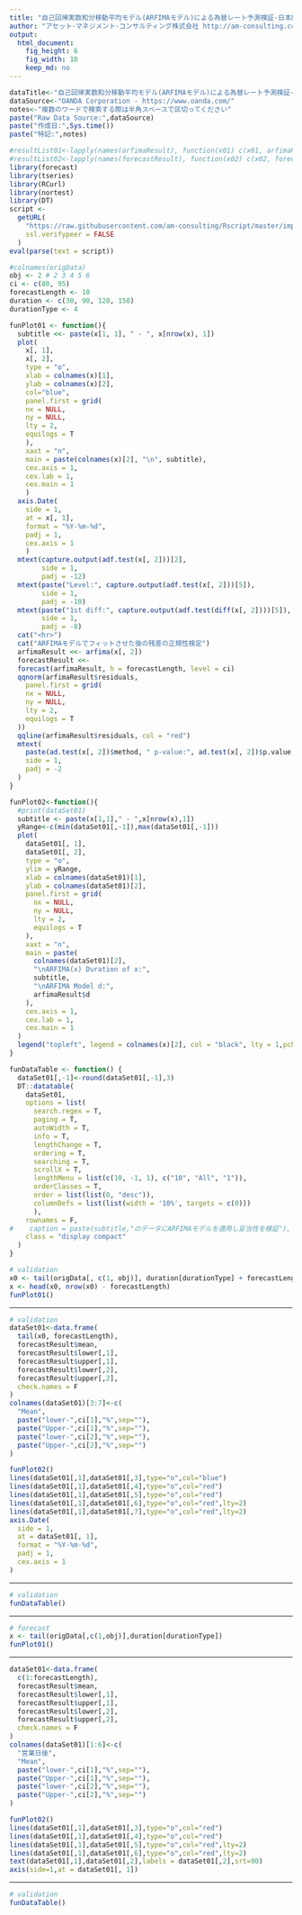 ```yaml
---
title: "自己回帰実数和分移動平均モデル(ARFIMAモデル)による為替レート予測検証-日本円/米ドル"
author: "アセット･マネジメント･コンサルティング株式会社 http://am-consulting.co.jp"
output: 
  html_document:
    fig_height: 6
    fig_width: 10
    keep_md: no
---
```


```r
dataTitle<-"自己回帰実数和分移動平均モデル(ARFIMAモデル)による為替レート予測検証-日本円/米ドル"
dataSource<-"OANDA Corporation - https://www.oanda.com/"
notes<-"複数のワードで検索する際は半角スペースで区切ってください"
paste("Raw Data Source:",dataSource)
paste("作成日:",Sys.time())
paste("特記:",notes)
```

```r
#resultList01<-lapply(names(arfimaResult), function(x01) c(x01, arfimaResult[[x01]]))
#resultList02<-lapply(names(forecastResult), function(x02) c(x02, forecastResult[[x02]]))
library(forecast)
library(tseries)
library(RCurl)
library(nortest)
library(DT)
script <-
  getURL(
    "https://raw.githubusercontent.com/am-consulting/Rscript/master/importFXRateBygetFX.r",
    ssl.verifypeer = FALSE
  )
eval(parse(text = script))

#colnames(origData)
obj <- 2 # 2 3 4 5 6
ci <- c(80, 95)
forecastLength <- 10
duration <- c(30, 90, 120, 150)
durationType <- 4
```

```r
funPlot01 <- function(){
  subtitle <<- paste(x[1, 1], " - ", x[nrow(x), 1])
  plot(
    x[, 1],
    x[, 2],
    type = "o",
    xlab = colnames(x)[1],
    ylab = colnames(x)[2],
    col="blue",
    panel.first = grid(
    nx = NULL,
    ny = NULL,
    lty = 2,
    equilogs = T
    ),
    xaxt = "n",
    main = paste(colnames(x)[2], "\n", subtitle),
    cex.axis = 1,
    cex.lab = 1,
    cex.main = 1
    )
  axis.Date(
    side = 1,
    at = x[, 1],
    format = "%Y-%m-%d",
    padj = 1,
    cex.axis = 1
    )
  mtext(capture.output(adf.test(x[, 2]))[2],
        side = 1,
        padj = -12)
  mtext(paste("Level:", capture.output(adf.test(x[, 2]))[5]),
        side = 1,
        padj = -10)
  mtext(paste("1st diff:", capture.output(adf.test(diff(x[, 2])))[5]),
        side = 1,
        padj = -8)
  cat("<hr>")
  cat("ARFIMAモデルでフィットさせた後の残差の正規性検定")
  arfimaResult <<- arfima(x[, 2])
  forecastResult <<-
  forecast(arfimaResult, h = forecastLength, level = ci)
  qqnorm(arfimaResult$residuals,
    panel.first = grid(
    nx = NULL,
    ny = NULL,
    lty = 2,
    equilogs = T
  ))
  qqline(arfimaResult$residuals, col = "red")
  mtext(
    paste(ad.test(x[, 2])$method, " p-value:", ad.test(x[, 2])$p.value,"\nARFIMA Model d:",arfimaResult$d),
    side = 1,
    padj = -2
  )
}
```

```r
funPlot02<-function(){
  #print(dataSet01)
  subtitle <- paste(x[1,1]," - ",x[nrow(x),1])
  yRange<-c(min(dataSet01[,-1]),max(dataSet01[,-1]))  
  plot(
    dataSet01[, 1],
    dataSet01[, 2],
    type = "o",
    ylim = yRange,
    xlab = colnames(dataSet01)[1],
    ylab = colnames(dataSet01)[2],
    panel.first = grid(
      nx = NULL,
      ny = NULL,
      lty = 2,
      equilogs = T
    ),
    xaxt = "n",
    main = paste(
      colnames(dataSet01)[2],
      "\nARFIMA(x) Duration of x:",
      subtitle,
      "\nARFIMA Model d:",
      arfimaResult$d
    ),
    cex.axis = 1,
    cex.lab = 1,
    cex.main = 1
  )
  legend("topleft", legend = colnames(x)[2], col = "black", lty = 1,pch =1)
}
```

```r
funDataTable <- function() {
  dataSet01[,-1]<-round(dataSet01[,-1],3)
  DT::datatable(
    dataSet01,
    options = list(
      search.regex = T,
      paging = T,
      autoWidth = T,
      info = T,
      lengthChange = T,
      ordering = T,
      searching = T,
      scrollX = T,
      lengthMenu = list(c(10, -1, 1), c("10", "All", "1")),
      orderClasses = T,
      order = list(list(0, "desc")),
      columnDefs = list(list(width = '10%', targets = c(0)))
      ),
    rownames = F,
#    caption = paste(subtitle,"のデータにARFIMAモデルを適用し妥当性を検証"),
    class = "display compact"
  )
}
```

```r
# validation
x0 <- tail(origData[, c(1, obj)], duration[durationType] + forecastLength)
x <- head(x0, nrow(x0) - forecastLength)
funPlot01()
```
<hr>
```r
# validation
dataSet01<-data.frame(
  tail(x0, forecastLength),
  forecastResult$mean,   
  forecastResult$lower[,1],
  forecastResult$upper[,1], 
  forecastResult$lower[,2],
  forecastResult$upper[,2], 
  check.names = F
)
colnames(dataSet01)[3:7]<-c(
  "Mean",
  paste("lower-",ci[1],"%",sep=""),
  paste("Upper-",ci[1],"%",sep=""),
  paste("lower-",ci[2],"%",sep=""),
  paste("Upper-",ci[2],"%",sep="")
)
```

```r
funPlot02()
lines(dataSet01[,1],dataSet01[,3],type="o",col="blue")
lines(dataSet01[,1],dataSet01[,4],type="o",col="red")
lines(dataSet01[,1],dataSet01[,5],type="o",col="red")
lines(dataSet01[,1],dataSet01[,6],type="o",col="red",lty=2)
lines(dataSet01[,1],dataSet01[,7],type="o",col="red",lty=2)
axis.Date(
  side = 1,
  at = dataSet01[, 1],
  format = "%Y-%m-%d",
  padj = 1,
  cex.axis = 1
)
```
<hr>
```r
# validation
funDataTable()
```
<hr>
```r
# forecast
x <- tail(origData[,c(1,obj)],duration[durationType])
funPlot01()
```
<hr>
```r
dataSet01<-data.frame(
  c(1:forecastLength),
  forecastResult$mean,   
  forecastResult$lower[,1],
  forecastResult$upper[,1], 
  forecastResult$lower[,2],
  forecastResult$upper[,2], 
  check.names = F
)
colnames(dataSet01)[1:6]<-c(
  "営業日後",
  "Mean",
  paste("lower-",ci[1],"%",sep=""),
  paste("Upper-",ci[1],"%",sep=""),
  paste("lower-",ci[2],"%",sep=""),
  paste("Upper-",ci[2],"%",sep="")
)
```

```r
funPlot02()
lines(dataSet01[,1],dataSet01[,3],type="o",col="red")
lines(dataSet01[,1],dataSet01[,4],type="o",col="red")
lines(dataSet01[,1],dataSet01[,5],type="o",col="red",lty=2)
lines(dataSet01[,1],dataSet01[,6],type="o",col="red",lty=2)
text(dataSet01[,1],dataSet01[,2],labels = dataSet01[,2],srt=90)
axis(side=1,at = dataSet01[, 1])
```
<hr>
```r
# validation
funDataTable()
```